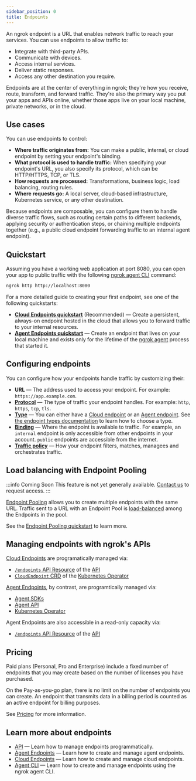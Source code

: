 ```yaml
---
sidebar_position: 0
title: Endpoints
---
```


An ngrok endpoint is a URL that enables network traffic to reach your services. You can use endpoints to allow traffic to:

- Integrate with third-party APIs.
- Communicate with devices.
- Access internal services.
- Deliver static responses.
- Access any other destination you require.

Endpoints are at the center of everything in ngrok; they're how you receive, route, transform, and forward traffic. They're also the primary way you put your apps and APIs online, whether those apps live on your local machine, private networks, or in the cloud.

## Use cases

You can use endpoints to control:

- **Where traffic originates from:** You can make a public, internal, or cloud endpoint by setting your endpoint's binding.
- **What protocol is used to handle traffic:** When specifying your endpoint's URL, you also specify its protocol, which can be HTTP/HTTPS, TCP, or TLS.
- **How requests are processed:** Transformations, business logic, load balancing, routing rules.
- **Where requests go:** A local server, cloud-based infrastructure, Kubernetes service, or any other destination.

Because endpoints are composable, you can configure them to handle diverse traffic flows, such as routing certain paths to different backends, applying security or authentication steps, or chaining multiple endpoints together (e.g., a public cloud endpoint forwarding traffic to an internal agent endpoint).

## Quickstart

Assuming you have a working web application at port 8080, you can open your app to public traffic with the following [ngrok agent CLI](/agent/) command:

```bash
ngrok http http://localhost:8080
```

For a more detailed guide to creating your first endpoint, see one of the following quickstarts:

- **[Cloud Endpoints quickstart](/universal-gateway/agent-endpoints)** (Recommended) — Create a persistent, always-on endpoint hosted in the cloud that allows you to forward traffic to your internal resources.
- **[Agent Endpoints quickstart](/universal-gateway/cloud-endpoints)** — Create an endpoint that lives on your local machine and exists only for the lifetime of the [ngrok agent](/agent/) process that started it.

## Configuring endpoints

You can configure how your endpoints handle traffic by customizing their:
- **URL** — The address used to access your endpoint. For example: `https://app.example.com`.
- **[Protocol](/universal-gateway/protocols)** — The type of traffic your endpoint handles. For example: `http`, `https`, `tcp`, `tls`.
- **[Type](/universal-gateway/types)** — You can either have a [Cloud endpoint](/universal-gateway/cloud-endpoints/) or an [Agent endpoint](/universal-gateway/agent-endpoints/). See [the endpoint types documentation](/universal-gateway/types#choosing-the-appropriate-endpoint-type) to learn how to choose a type.
- **[Binding](/universal-gateway/bindings)** — Where the endpoint is available to traffic. For example, an `internal` endpoint is only accessible from other endpoints in your account. `public` endpoints are accessible from the internet.
- **[Traffic policy](/traffic-policy/)** — How your endpoint filters, matches, managees and orchestrates traffic.

## Load balancing with Endpoint Pooling

:::info Coming Soon
This feature is not yet generally available. [Contact us](mailto:support@ngrok.com) to
request access.
:::

[Endpoint Pooling](/universal-gateway/endpoint-pooling) allows you to create multiple endpoints with the same URL. Traffic sent to a URL with an Endpoint Pool is [load-balanced](/network-edge/gslb/) among the Endpoints in the pool.

See the [Endpoint Pooling quickstart](/universal-gateway/endpoint-pooling/#quickstart) to learn more.

## Managing endpoints with ngrok's APIs

[Cloud Endpoints](/universal-gateway/cloud-endpoints/) are
programatically managed via:

- [`/endpoints` API Resource](/api/resources/endpoints/) of the [API](/api/)
- [`CloudEndpoint` CRD](/k8s/crds/) of the [Kubernetes Operator](/k8s/)

[Agent Endpoints](/universal-gateway/agent-endpoints), by contrast,
are programtically managed via:

- [Agent SDKs](/agent-sdks/)
- [Agent API](/agent/api/)
- [Kubernetes Operator](/k8s/getting-started-kic/)

Agent Endpoints are also accessible in a read-only capacity via:

- [`/endpoints` API Resource](/api/resources/endpoints/#list-endpoints) of the [API](/api)

## Pricing

Paid plans (Personal, Pro and Enterprise) include a fixed number of
endpoints that you may create based on the number of licenses you have
purchased.

On the Pay-as-you-go plan, there is no limit on the number of endpoints you can create. An endpoint that transmits data in a billing period is counted as an active endpoint for billing purposes.

See [Pricing](https://ngrok.com/pricing) for more information.

## Learn more about endpoints

- [API](/api/resources/endpoints/) — Learn how to manage endpoints programmatically.
- [Agent Endpoints](/universal-gateway/agent-endpoints) — Learn how to create and manage agent endpoints.
- [Cloud Endpoints](/universal-gateway/cloud-endpoints) — Learn how to create and manage cloud endpoints.
- [Agent CLI](/agent/cli) — Learn how to create and manage endpoints using the ngrok agent CLI.